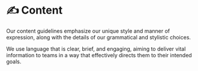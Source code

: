
# ✍️ Content

Our content guidelines emphasize our unique style and manner of expression, along with the details of our grammatical and stylistic choices.

We use language that is clear, brief, and engaging, aiming to deliver vital information to teams in a way that effectively directs them to their intended goals.

<Cards className="mt-8">
  <Card  title="🦄 Inclusive language" href="/documentation/content/inclusive-language" />
  <Card  title="🫂 Content accessibility" href="/documentation/content/content-accessibility" />
  <Card  title="🔤 Grammar and style" href="/documentation/content/grammar-and-style" />
  <Card  title="👄 Tone of voice" href="/documentation/content/tone-of-voice" />
  <Card  title="📃 Writing guidelines for components" href="/documentation/content/writing-guidelines-for-components" />
  <Card  title="📖 Brand vocabulary" href="/documentation/content/brand-vocabulary" />
</Cards>